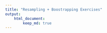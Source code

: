 ```yaml
---
title: "Resampling + Boostrapping Exercises"
output:
    html_document:
        keep_md: true
---
```


